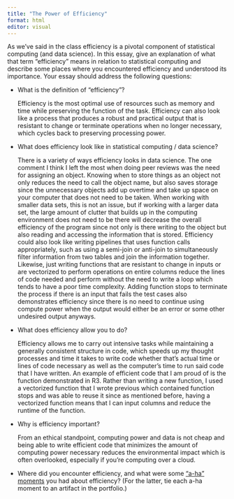 ```yaml
---
title: "The Power of Efficiency"
format: html
editor: visual
---
```


As we’ve said in the class efficiency is a pivotal component of statistical computing (and data science). In this essay, give an explanation of what that term “efficiency” means in relation to statistical computing and describe some places where you encountered efficiency and understood its importance. Your essay should address the following questions:

-   What is the definition of “efficiency”?

    Efficiency is the most optimal use of resources such as memory and time while preserving the function of the task. Efficiency can also look like a process that produces a robust and practical output that is resistant to change or terminate operations when no longer necessary, which cycles back to preserving processing power.

-   What does efficiency look like in statistical computing / data science?

    There is a variety of ways efficiency looks in data science. The one comment I think I left the most when doing peer reviews was the need for assigning an object. Knowing when to store things as an object not only reduces the need to call the object name, but also saves storage since the unnecessary objects add up overtime and take up space on your computer that does not need to be taken. When working with smaller data sets, this is not an issue, but if working with a larger data set, the large amount of clutter that builds up in the computing environment does not need to be there will decrease the overall efficiency of the program since not only is there writing to the object but also reading and accessing the information that is stored. Efficiency could also look like writing pipelines that uses function calls appropriately, such as using a semi-join or anti-join to simultaneously filter information from two tables and join the information together. Likewise, just writing functions that are resistant to change in inputs or are vectorized to perform operations on entire columns reduce the lines of code needed and perform without the need to write a loop which tends to have a poor time complexity. Adding function stops to terminate the process if there is an input that fails the test cases also demonstrates efficiency since there is no need to continue using compute power when the output would either be an error or some other undesired output anyways.

-   What does efficiency allow you to do?

    Efficiency allows me to carry out intensive tasks while maintaining a generally consistent structure in code, which speeds up my thought processes and time it takes to write code whether that's actual time or lines of code necessary as well as the computer's time to run said code that I have written. An example of efficient code that I am proud of is the function demonstrated in R3. Rather than writing a new function, I used a vectorized function that I wrote previous which contained function stops and was able to reuse it since as mentioned before, having a vectorized function means that I can input columns and reduce the runtime of the function.

-   Why is efficiency important?

    From an ethical standpoint, computing power and data is not cheap and being able to write efficient code that minimizes the amount of computing power necessary reduces the environmental impact which is often overlooked, especially if you're computing over a cloud.

-   Where did you encounter efficiency, and what were some [“a-ha” moments](https://www.merriam-webster.com/dictionary/aha%20moment) you had about efficiency? (For the latter, tie each a-ha moment to an artifact in the portfolio.)
